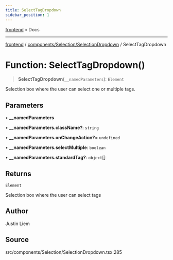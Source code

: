 ```yaml
---
title: SelectTagDropdown
sidebar_position: 1
---
```


[frontend](../../../..) • Docs

***

[frontend](../../../..) / [components/Selection/SelectionDropdown](..) / SelectTagDropdown

# Function: SelectTagDropdown()

> **SelectTagDropdown**(`__namedParameters`): `Element`

Selection box where the user can select one or multiple tags.

## Parameters

• **\_\_namedParameters**

• **\_\_namedParameters.className?**: `string`

• **\_\_namedParameters.onChangeAction?**= `undefined`

• **\_\_namedParameters.selectMultiple**: `boolean`

• **\_\_namedParameters.standardTag?**: `object`[]

## Returns

`Element`

Selection box where the user can select tags

## Author

Justin Liem

## Source

src/components/Selection/SelectionDropdown.tsx:285
